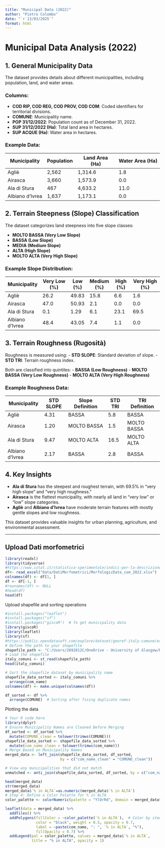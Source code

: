 ---
title: "Municipal Data (2022)"
author: "Pietro Colombo"
date: "`r 13/03/2025`"
format: html
---

# **Municipal Data Analysis (2022)**

## **1. General Municipality Data**

The dataset provides details about different municipalities, including population, land, and water areas.

### **Columns:**

-   **COD RIP, COD REG, COD PROV, COD COM**: Coded identifiers for territorial divisions.
-   **COMUNE**: Municipality name.
-   **POP 31/12/2022**: Population count as of December 31, 2022.
-   **SUP 31/12/2022 (Ha)**: Total land area in hectares.
-   **SUP ACQUE (Ha)**: Water area in hectares.

### **Example Data:**

| Municipality    | Population | Land Area (Ha) | Water Area (Ha) |
|-----------------|------------|----------------|-----------------|
| Agliè           | 2,562      | 1,314.6        | 1.8             |
| Airasca         | 3,660      | 1,573.9        | 0.0             |
| Ala di Stura    | 467        | 4,633.2        | 11.0            |
| Albiano d'Ivrea | 1,637      | 1,173.1        | 0.0             |

## **2. Terrain Steepness (Slope) Classification**

The dataset categorizes land steepness into five slope classes:

-   **MOLTO BASSA (Very Low Slope)**
-   **BASSA (Low Slope)**
-   **MEDIA (Medium Slope)**
-   **ALTA (High Slope)**
-   **MOLTO ALTA (Very High Slope)**

### **Example Slope Distribution:**

| Municipality    | Very Low (%) | Low (%) | Medium (%) | High (%) | Very High (%) |
|-----------------|--------------|---------|------------|----------|---------------|
| Agliè           | 26.2         | 49.83   | 15.8       | 6.6      | 1.6           |
| Airasca         | 47.0         | 50.93   | 2.1        | 0.0      | 0.0           |
| Ala di Stura    | 0.1          | 1.29    | 6.1        | 23.1     | 69.5          |
| Albiano d'Ivrea | 48.4         | 43.05   | 7.4        | 1.1      | 0.0           |

## **3. Terrain Roughness (Rugosità)**

Roughness is measured using: - **STD SLOPE**: Standard deviation of slope. - **STD TRI**: Terrain roughness index.

Both are classified into quintiles: - **BASSA (Low Roughness)** - **MOLTO BASSA (Very Low Roughness)** - **MOLTO ALTA (Very High Roughness)**

### **Example Roughness Data:**

| Municipality    | STD SLOPE | Slope Definition | STD TRI | TRI Definition |
|-----------------|-----------|------------------|---------|----------------|
| Agliè           | 4.31      | BASSA            | 5.8     | BASSA          |
| Airasca         | 1.20      | MOLTO BASSA      | 1.5     | MOLTO BASSA    |
| Ala di Stura    | 9.47      | MOLTO ALTA       | 16.5    | MOLTO ALTA     |
| Albiano d'Ivrea | 2.17      | BASSA            | 2.8     | BASSA          |

## **4. Key Insights**

-   **Ala di Stura** has the steepest and roughest terrain, with 69.5% in "very high slope" and "very high roughness."
-   **Airasca** is the flattest municipality, with nearly all land in "very low" or "low" slope categories.
-   **Agliè** and **Albiano d'Ivrea** have moderate terrain features with mostly gentle slopes and low roughness.

This dataset provides valuable insights for urban planning, agriculture, and environmental assessment.

------------------------------------------------------------------------

## Upload Dati morfometrici

```{r,message=FALSE, warning=FALSE, echo=FALSE}
library(readxl)
library(tidyverse)
#https://www.istat.it/statistica-sperimentale/indici-per-la-descrizione-morfometrica-del-territorio-italiano/
df<- read_excel("Data/DatiMorfometrici/MorfologicData_com_2022.xlsx")
colnames(df) <- df[1, ] 
df <- df[-1, ]  
#rownames(df) <- NULL
#head(df)
head(df)
```

Upload shapefile and sorting operations

```{r, message=FALSE, warning=FALSE, echo=FALSE}

#install.packages("leaflet")
#install.packages("sf")
#install.packages("giscoR")  # To get municipality data
library(giscoR)
library(leaflet)
library(sf)
#https://public.opendatasoft.com/explore/dataset/georef-italy-comune/export/?#disjunctive.rip_code&disjunctive.rip_name&disjunctive.reg_code&disjunctive.reg_name&disjunctive.prov_code&disjunctive.prov_name&disjunctive.com_c#ode&disjunctive.com_name
# Define the path to your shapefile
shapefile_path <- "C:/Users/2692812C/OneDrive - University of Glasgow/Desktop/Projects/8 Scarface/georef-italy-comune/georef-italy-comune-millesime.shp"
# Load the shapefile
italy_comuni <- st_read(shapefile_path)
head(italy_comuni)

# Sort the shapefile dataset by municipality name
shapefile_data_sorted <- italy_comuni %>%
  arrange(com_name)  
colnames(df) <- make.unique(colnames(df))

df_sorted <- df %>%
  arrange(COMUNE)  # Sorting after fixing duplicate names
```

Plotting the data

```{r}
# Your R code here
library(dplyr)
# Ensure Municipality Names are Cleaned Before Merging
df_sorted <- df_sorted %>%
  mutate(COMUNE_clean = tolower(trimws(COMUNE)))
shapefile_data_sorted <- shapefile_data_sorted %>%
  mutate(com_name_clean = tolower(trimws(com_name)))
# Merge Based on Municipality Names
merged_data <- left_join(shapefile_data_sorted, df_sorted, 
                         by = c("com_name_clean" = "COMUNE_clean"))

# View any municipalities that did not match
unmatched <- anti_join(shapefile_data_sorted, df_sorted, by = c("com_name_clean" = "COMUNE_clean"))

head(merged_data)
str(merged_data)
merged_data$`% in ALTA`=as.numeric(merged_data$`% in ALTA`)
# Step 4: Define a Color Palette for % in ALTA
color_palette <- colorNumeric(palette = "YlOrRd", domain = merged_data$`% in ALTA`, na.color = "gray")

leaflet(data = merged_data) %>%
  addTiles() %>%
  addPolygons(fillColor = ~color_palette(`% in ALTA`),  # Color by steepness
              color = "black", weight = 0.5, opacity = 0.7,
              label = ~paste(com_name, ": ", `% in ALTA`, "%"),
              fillOpacity = 0.7) %>%
  addLegend(pal = color_palette, values = merged_data$`% in ALTA`,
            title = "% in ALTA", opacity = 1)


```

# 

